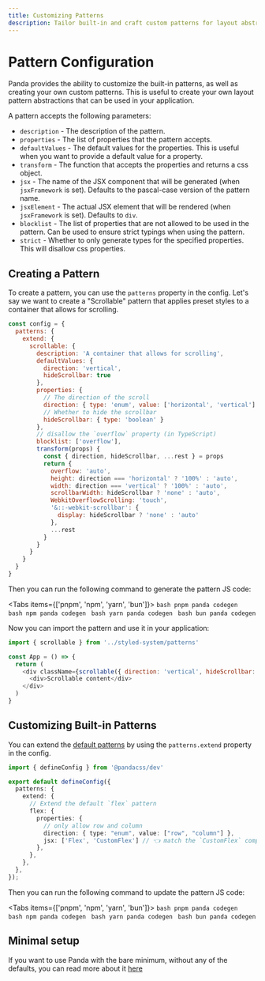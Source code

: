 ```yaml
---
title: Customizing Patterns
description: Tailor built-in and craft custom patterns for layout abstractions.
---
```


# Pattern Configuration

Panda provides the ability to customize the built-in patterns, as well as creating your own custom patterns. This is
useful to create your own layout pattern abstractions that can be used in your application.

A pattern accepts the following parameters:

- `description` - The description of the pattern.
- `properties` - The list of properties that the pattern accepts.
- `defaultValues` - The default values for the properties. This is useful when you want to provide a default value for
  a property.
- `transform` - The function that accepts the properties and returns a css object.
- `jsx` - The name of the JSX component that will be generated (when `jsxFramework` is set). Defaults to the pascal-case version of
  the pattern name.
- `jsxElement` - The actual JSX element that will be rendered (when `jsxFramework` is set). Defaults to `div`.
- `blocklist` - The list of properties that are not allowed to be used in the pattern. Can be used to ensure strict
  typings when using the pattern.
- `strict` - Whether to only generate types for the specified properties. This will disallow css properties.

## Creating a Pattern

To create a pattern, you can use the `patterns` property in the config. Let's say we want to create a "Scrollable"
pattern that applies preset styles to a container that allows for scrolling.

```js
const config = {
  patterns: {
    extend: {
      scrollable: {
        description: 'A container that allows for scrolling',
        defaultValues: {
          direction: 'vertical',
          hideScrollbar: true
        },
        properties: {
          // The direction of the scroll
          direction: { type: 'enum', value: ['horizontal', 'vertical'] },
          // Whether to hide the scrollbar
          hideScrollbar: { type: 'boolean' }
        },
        // disallow the `overflow` property (in TypeScript)
        blocklist: ['overflow'],
        transform(props) {
          const { direction, hideScrollbar, ...rest } = props
          return {
            overflow: 'auto',
            height: direction === 'horizontal' ? '100%' : 'auto',
            width: direction === 'vertical' ? '100%' : 'auto',
            scrollbarWidth: hideScrollbar ? 'none' : 'auto',
            WebkitOverflowScrolling: 'touch',
            '&::-webkit-scrollbar': {
              display: hideScrollbar ? 'none' : 'auto'
            },
            ...rest
          }
        }
      }
    }
  }
}
```

Then you can run the following command to generate the pattern JS code:

<Tabs items={['pnpm', 'npm', 'yarn', 'bun']}>
  <Tab>
    ```bash
    pnpm panda codegen
    ```
  </Tab>
  <Tab>
    ```bash
    npm panda codegen
    ```
  </Tab>
  <Tab>
    ```bash
    yarn panda codegen
    ```
  </Tab>
  <Tab>
    ```bash
    bun panda codegen
    ```
  </Tab>
</Tabs>

Now you can import the pattern and use it in your application:

```js
import { scrollable } from '../styled-system/patterns'

const App = () => {
  return (
    <div className={scrollable({ direction: 'vertical', hideScrollbar: true })}>
      <div>Scrollable content</div>
    </div>
  )
}
```

## Customizing Built-in Patterns

You can extend the [default patterns](/docs/concepts/patterns#predefined-patterns) by using the `patterns.extend` property in the config.


```ts filename="panda.config.ts"
import { defineConfig } from '@pandacss/dev'

export default defineConfig({
  patterns: {
    extend: {
      // Extend the default `flex` pattern
      flex: {
        properties: {
          // only allow row and column
          direction: { type: "enum", value: ["row", "column"] },
          jsx: ['Flex', 'CustomFlex'] // 👈 match the `CustomFlex` component to this pattern
        },
      },
    },
  },
});
```

Then you can run the following command to update the pattern JS code:

<Tabs items={['pnpm', 'npm', 'yarn', 'bun']}>
  <Tab>
    ```bash
    pnpm panda codegen
    ```
  </Tab>
  <Tab>
    ```bash
    npm panda codegen
    ```
  </Tab>
  <Tab>
    ```bash
    yarn panda codegen
    ```
  </Tab>
  <Tab>
    ```bash
    bun panda codegen
    ```
  </Tab>
</Tabs>

## Minimal setup

If you want to use Panda with the bare minimum, without any of the defaults, you can read more about it [here](/docs/guides/minimal-setup)
